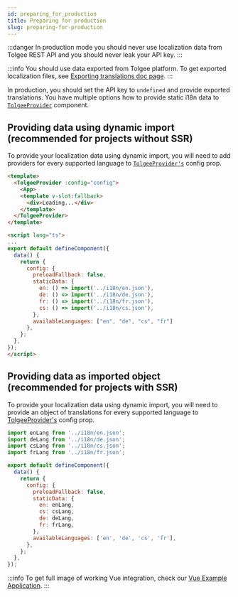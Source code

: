 ```yaml
---
id: preparing_for_production
title: Preparing for production
slug: preparing-for-production
---
```


:::danger
In production mode you should never use localization data from Tolgee REST API and you should never leak your API key.
:::

:::info
You should use data exported from Tolgee platform.
To get exported localization files, see [Exporting translations doc page](platform/exporting_translations.mdx).
:::

In production, you should set the API key to `undefined` and provide exported translations.
You have multiple options how to provide static i18n data to [`TolgeeProvider`](/docs/web/vue/api#tolgeeprovider) component.

## Providing data using dynamic import (recommended for projects without SSR)

To provide your localization data using dynamic import, you will need to add providers for every supported language to
[`TolgeeProvider's`](/docs/web/vue/api#tolgeeprovider) config prop.

```html
<template>
  <TolgeeProvider :config="config">
    <App>
    <template v-slot:fallback>
      <div>Loading...</div>
    </template>
  </TolgeeProvider>
</template>

<script lang="ts">
...
export default defineComponent({
  data() {
    return {
      config: {
        preloadFallback: false,
        staticData: {
          en: () => import('../i18n/en.json'),
          de: () => import('../i18n/de.json'),
          fr: () => import('../i18n/fr.json'),
          cs: () => import('../i18n/cs.json'),
        },
        availableLanguages: ["en", "de", "cs", "fr"]
      },
    };
  },
});
</script>
```

## Providing data as imported object (recommended for projects with SSR)

To provide your localization data using dynamic import, you will need to provide an object of translations for every
supported language to [TolgeeProvider's](/docs/web/vue/api#tolgeeprovider) config prop.

```js
import enLang from '../i18n/en.json';
import deLang from '../i18n/de.json';
import csLang from '../i18n/cs.json';
import frLang from '../i18n/fr.json';

export default defineComponent({
  data() {
    return {
      config: {
        preloadFallback: false,
        staticData: {
          en: enLang,
          cs: csLang,
          de: deLang,
          fr: frLang,
        },
        availableLanguages: ['en', 'de', 'cs', 'fr'],
      },
    };
  },
});
```

:::info
To get full image of working Vue integration, check our [Vue Example Application](https://github.com/tolgee/vue-example).
:::
